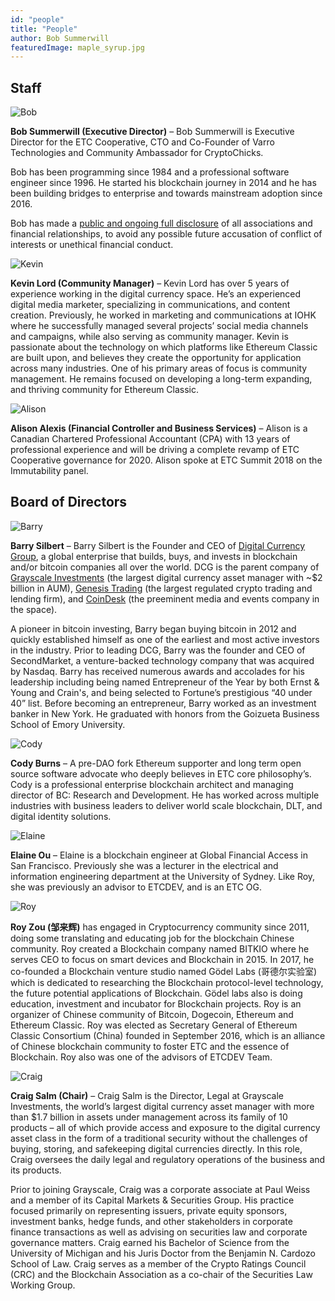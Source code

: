 ```yaml
---
id: "people"
title: "People"
author: Bob Summerwill
featuredImage: maple_syrup.jpg
---
```


## Staff

![Bob](/bob-summerwill-bw.png)

**Bob Summerwill (Executive Director)** – Bob Summerwill is Executive Director for the
ETC Cooperative, CTO and Co-Founder of
Varro Technologies and Community Ambassador for CryptoChicks.

Bob has been programming since 1984 and a professional software engineer since 1996.  He
started his blockchain journey in 2014 and he has been building bridges to enterprise and
towards mainstream adoption since 2016.

Bob has made a [public and ongoing full disclosure](https://bobsummerwill.com/conflict-of-interests-statement/) of all associations and financial
relationships, to avoid any possible future accusation of conflict of interests or
unethical financial conduct.

![Kevin](/kevin_lord_headshot.jpg)

**Kevin Lord (Community Manager)** – Kevin Lord has over 5 years of experience
working in the digital currency space. He’s an experienced digital media
marketer, specializing in communications, and content creation. Previously,
he worked in marketing and communications at IOHK where he successfully
managed several projects’ social media channels and campaigns, while also
serving as community manager.  Kevin is passionate about the technology on
which platforms like Ethereum Classic are built upon, and believes they
create the opportunity for application across many industries. One of his
primary areas of focus is community management. He remains focused on
developing a long-term expanding, and thriving community for Ethereum Classic.

![Alison](/alison.jpeg)

**Alison Alexis (Financial Controller and Business Services)** – Alison is a Canadian
Chartered Professional Accountant (CPA) with 13 years of professional experience and
will be driving a complete revamp of ETC Cooperative governance for 2020.
Alison spoke at ETC Summit 2018 on the Immutability panel.

## Board of Directors

![Barry](/Barry-Silbert-BW.png)

**Barry Silbert** – Barry Silbert is the Founder and CEO of [Digital Currency Group](http://dcg.co/),
a global enterprise that builds, buys, and invests in blockchain and/or bitcoin
companies all over the world.  DCG is the parent company of [Grayscale Investments](https://grayscale.co/)
(the largest digital currency asset manager with ~$2 billion in AUM),
[Genesis Trading](https://genesistrading.com/) (the largest regulated crypto
trading and lending firm), and [CoinDesk](https://www.coindesk.com/) (the
preeminent media and events company in the space).

A pioneer in bitcoin investing, Barry began buying bitcoin in 2012 and quickly
established himself as one of the earliest and most active investors in the
industry.  Prior to leading DCG, Barry was the founder and CEO of SecondMarket,
a venture-backed technology company that was acquired by Nasdaq.  Barry has
received numerous awards and accolades for his leadership including being
named Entrepreneur of the Year by both Ernst & Young and Crain's, and being
selected to Fortune’s prestigious “40 under 40” list.  Before becoming an
entrepreneur, Barry worked as an investment banker in New York.  He
graduated with honors from the Goizueta Business School of Emory University.

![Cody](/cody-burns.png)

**Cody Burns** – A pre-DAO fork Ethereum supporter and long term open source software
advocate who deeply believes in ETC core philosophy’s. Cody is a professional enterprise
blockchain architect and managing director of BC: Research and Development. He has worked
across multiple industries with business leaders to deliver world scale blockchain,
DLT, and digital identity solutions.

![Elaine](/Elaine-Ou-BW.png)

**Elaine Ou** – Elaine is a blockchain engineer at Global Financial Access in San
Francisco. Previously she was a lecturer in the electrical and information engineering
department at the University of Sydney.  Like Roy, she was previously an advisor to
ETCDEV, and is an ETC OG.

![Roy](/roy-bw.jpg)

**Roy Zou (邹来辉)** has engaged in Cryptocurrency community since 2011, doing some
translating and educating job for the blockchain Chinese community. Roy created a
Blockchain company named BITKIO where he serves CEO to focus on smart devices and
Blockchain in 2015. In 2017, he co-founded a Blockchain venture studio named
Gödel Labs (哥德尔实验室) which is dedicated to researching the Blockchain
protocol-level technology, the future potential applications of Blockchain.
Gödel labs also is doing education, investment and incubator for Blockchain
projects. Roy is an organizer of Chinese community of Bitcoin, Dogecoin,
Ethereum and Ethereum Classic. Roy was elected as Secretary General of
Ethereum Classic Consortium (China) founded in September 2016, which is an
alliance of Chinese blockchain community to foster ETC and the essence of
Blockchain. Roy also was one of the advisors of ETCDEV Team.

![Craig](/craig-bw.png)

**Craig Salm (Chair)** – Craig Salm is the Director, Legal at Grayscale Investments, the
world’s largest digital currency asset manager with more than $1.7 billion in assets
under management across its family of 10 products – all of which provide access and
exposure to the digital currency asset class in the form of a traditional security
without the challenges of buying, storing, and safekeeping digital currencies directly.
In this role, Craig oversees the daily legal and regulatory operations of the business
and its products.

Prior to joining Grayscale, Craig was a corporate associate at Paul Weiss and a member
of its Capital Markets & Securities Group. His practice focused primarily on
representing issuers, private equity sponsors, investment banks, hedge funds, and
other stakeholders in corporate finance transactions as well as advising on securities
law and corporate governance matters. Craig earned his Bachelor of Science from the
University of Michigan and his Juris Doctor from the Benjamin N. Cardozo School of
Law. Craig serves as a member of the Crypto Ratings Council (CRC) and the Blockchain
Association as a co-chair of the Securities Law Working Group.
